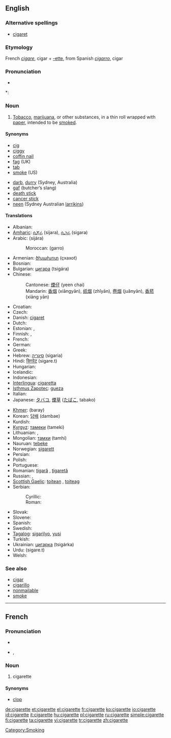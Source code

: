 ==English==

===Alternative spellings===
* [[cigaret]]

===Etymology===
French ''[[cigare]]'', cigar + [[-ette]], from Spanish ''[[cigarro]]'', cigar

===Pronunciation===
* {{audio|en-us-cigarette.ogg|Audio (US)}}

*: {{rhymes|ɛt}}

===Noun===
{{en-noun}}

# [[tobacco|Tobacco]], [[marijuana]], or other substances, in a thin roll wrapped with [[paper]], intended to be [[smoke]]d.

====Synonyms====
{{top2}}
* [[cig]]
* [[ciggy]]
* [[coffin nail]]
* [[fag]] (UK)
* [[tab]]
* [[smoke]] (US) <!--(UK)?-->
{{mid2}}
* [[darb]], [[durry]] (Sydney, Australia)
* [[gaf]] (butcher’s slang)
* [[death stick]]
* [[cancer stick]]
* [[neen]] (Sydney Australian [[larrikins]])
{{bottom}}

====Translations====
{{trans-top|cigarette}}
* Albanian: {{t+|sq|cigare|f}}
* [[Amharic]]: [[ሲጃራ]] (sijara), [[ሲጋራ]] (sigara)
* Arabic: {{Arab|[[سيجارة]]}} (sijára) {{f}}
*: Moroccan: {{Arab|[[ݣرو]]}} (garro)
* Armenian: [[ծխախոտ]] (çxaxot)
* Bosnian: {{t-|bs|cigareta|f}}
* Bulgarian: [[цигара]] (tsigára) {{f}}
* Chinese:
*: Cantonese: [[煙仔]] (yeen chai)
*: Mandarin: [[香烟]] (xiāngyān), [[纸烟]] (zhǐyān), [[卷烟]] (juǎnyān), [[香菸]] (xiāng yān)
* Croatian: {{t+|hr|cigareta|f}}
* Czech: {{t-|cs|cigareta|f}}
* Danish: [[cigaret]] {{g|Danish}}
* Dutch: {{t+|nl|sigaret|m|f}}
* Estonian: {{t-|et|sigaret}}, {{t-|et|suits}}
* Finnish: {{t+|fi|savuke}}, {{t+|fi|tupakka}}
* French: {{t+|fr|cigarette|f}}
* German: {{t+|de|Zigarette|f}}
* Greek: {{t+|el|τσιγάρο|n|tr=tsigáro|sc=Grek}}
* Hebrew: [[סיגריה]] (sigaria) {{f}}
* Hindi: [[सिगरेट]] (sigare.t)
* Hungarian: {{t+|hu|cigaretta}}
* Icelandic: {{t+|is|sígaretta|f}}
* Indonesian: {{t+|id|rokok|xs=Indonesian}}
* [[Interlingua]]: [[cigaretta]]
* [[Isthmus Zapotec]]: [[gueza]]
* Italian: {{t+|it|sigaretta|f}}
* Japanese: [[タバコ]], [[煙草]] ([[たばこ]], tabako)
{{trans-mid}}
* [[Khmer]]: {{Khmr|[[បារី]]}} (baray)
* Korean: [[담배]] (dambae)
* Kurdish: {{KUchar|[[جگه‌ره‌]]}}
* [[Kyrgyz]]: [[тамеки]] (tameki)
* Lithuanian: {{t-|lt|cigaretė|f|xs=Lithuanian}}, {{t|lt|papirosas|m|xs=Lithuanian}}
* Mongolian: [[тамхи]] (tamhi)
* Nauruan: [[tebeke]]
* Norwegian: [[sigarett]] {{m}}
* Persian: {{t-|fa|سیگارت|tr=sigāret|sc=fa-Arab|xs=Persian}}
* Polish: {{t+|pl|papieros|m}}
* Portuguese: {{t+|pt|cigarro|m}}
* Romanian: [[ţigară]] {{f}}, [[ţigaretă]] {{f}}
* Russian: {{t+|ru|сигарета|f|tr=sigaréta|sc=Cyrl}}, {{t+|ru|папироса|f|tr=papirósa|sc=Cyrl}}
* [[Scottish Gaelic]]: [[toitean]] {{m}}, [[toiteag]] {{f}}
* Serbian:
*: Cyrillic: {{t-|sr|цигарета|f|sc=Cyrl}}
*: Roman: {{t-|sr|cigareta|f}}
* Slovak: {{t-|sk|cigareta|f}}
* Slovene: {{t+|sl|cigareta|f}}
* Spanish: {{t+|es|cigarrillo|m}}
* Swedish: {{t-|sv|cigarett|c}}
* [[Tagalog]]: [[sigarilyo]], [[yusi]]
* Turkish: {{t+|tr|sigara}}
* Ukrainian: [[цигарка]] (tsigárka) {{f}}
* Urdu: {{ur-Arab|[[سگریٹ]]}} (sigare.t)
* Welsh: {{t-|cy|sigarét|f|xs=Welsh}}
{{trans-bottom}}

===See also===
* [[cigar]]
* [[cigarillo]]
* [[nonmailable]]
* [[smoke]]

[[Category:Smoking]]

----

==French==

===Pronunciation===
* {{audio|Fr-cigarette.ogg|audio}}
* {{IPA|lang=fr|/si.ɡa.ʁɛt/}}, {{SAMPA|/si.ga.REt/}}

===Noun===
{{fr-noun|f}}

# cigarette

====Synonyms====
* [[clop]] {{italbrac|colloquial}}

[[de:cigarette]]
[[et:cigarette]]
[[el:cigarette]]
[[fr:cigarette]]
[[ko:cigarette]]
[[io:cigarette]]
[[id:cigarette]]
[[it:cigarette]]
[[hu:cigarette]]
[[pl:cigarette]]
[[ru:cigarette]]
[[simple:cigarette]]
[[fi:cigarette]]
[[ta:cigarette]]
[[vi:cigarette]]
[[tr:cigarette]]
[[zh:cigarette]]